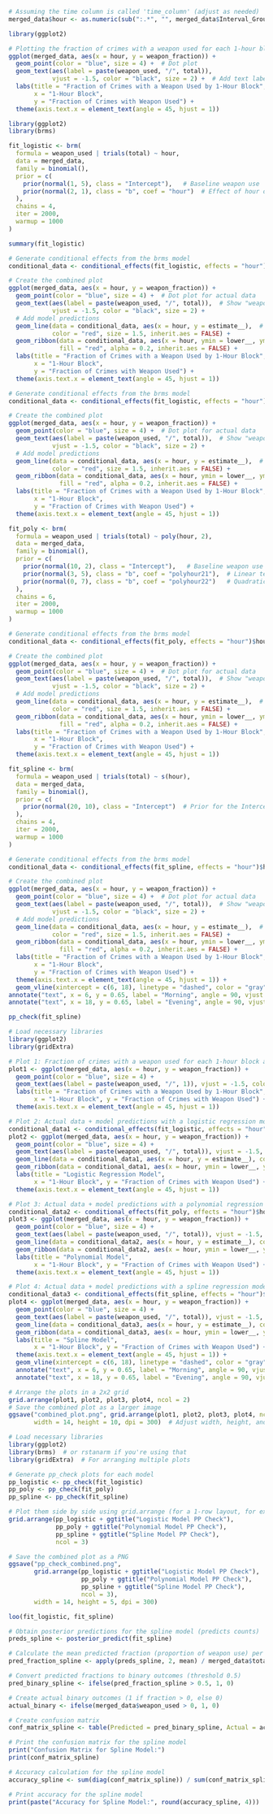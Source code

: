 ```r
# Assuming the time column is called 'time_column' (adjust as needed)
merged_data$hour <- as.numeric(sub(":.*", "", merged_data$Interval_Group))
```

```r
library(ggplot2)

# Plotting the fraction of crimes with a weapon used for each 1-hour block as a dot plot
ggplot(merged_data, aes(x = hour, y = weapon_fraction)) +
  geom_point(color = "blue", size = 4) +  # Dot plot
  geom_text(aes(label = paste(weapon_used, "/", total)), 
            vjust = -1.5, color = "black", size = 2) +  # Add text labels showing "weapon_used / total_crimes"
  labs(title = "Fraction of Crimes with a Weapon Used by 1-Hour Block",
       x = "1-Hour Block",
       y = "Fraction of Crimes with Weapon Used") +
  theme(axis.text.x = element_text(angle = 45, hjust = 1))
```

```r
library(ggplot2)
library(brms)

fit_logistic <- brm(
  formula = weapon_used | trials(total) ~ hour,
  data = merged_data,
  family = binomial(),
  prior = c(
    prior(normal(1, 5), class = "Intercept"),   # Baseline weapon use
    prior(normal(2, 1), class = "b", coef = "hour")  # Effect of hour on weapon use
  ),
  chains = 4,
  iter = 2000,
  warmup = 1000
)
```

```r
summary(fit_logistic)
```

```r
# Generate conditional effects from the brms model
conditional_data <- conditional_effects(fit_logistic, effects = "hour")$hour

# Create the combined plot
ggplot(merged_data, aes(x = hour, y = weapon_fraction)) +
  geom_point(color = "blue", size = 4) +  # Dot plot for actual data
  geom_text(aes(label = paste(weapon_used, "/", total)),  # Show "weapon_used / total"
            vjust = -1.5, color = "black", size = 2) +
  # Add model predictions
  geom_line(data = conditional_data, aes(x = hour, y = estimate__),  # Model prediction line
            color = "red", size = 1.5, inherit.aes = FALSE) +
  geom_ribbon(data = conditional_data, aes(x = hour, ymin = lower__, ymax = upper__),  # Confidence interval
              fill = "red", alpha = 0.2, inherit.aes = FALSE) +
  labs(title = "Fraction of Crimes with a Weapon Used by 1-Hour Block",
       x = "1-Hour Block",
       y = "Fraction of Crimes with Weapon Used") +
  theme(axis.text.x = element_text(angle = 45, hjust = 1))
```

```r
# Generate conditional effects from the brms model
conditional_data <- conditional_effects(fit_logistic, effects = "hour")$hour

# Create the combined plot
ggplot(merged_data, aes(x = hour, y = weapon_fraction)) +
  geom_point(color = "blue", size = 4) +  # Dot plot for actual data
  geom_text(aes(label = paste(weapon_used, "/", total)),  # Show "weapon_used / total"
            vjust = -1.5, color = "black", size = 2) +
  # Add model predictions
  geom_line(data = conditional_data, aes(x = hour, y = estimate__),  # Model prediction line
            color = "red", size = 1.5, inherit.aes = FALSE) +
  geom_ribbon(data = conditional_data, aes(x = hour, ymin = lower__, ymax = upper__),  # Confidence interval
              fill = "red", alpha = 0.2, inherit.aes = FALSE) +
  labs(title = "Fraction of Crimes with a Weapon Used by 1-Hour Block",
       x = "1-Hour Block",
       y = "Fraction of Crimes with Weapon Used") +
  theme(axis.text.x = element_text(angle = 45, hjust = 1))
```

```r
fit_poly <- brm(
  formula = weapon_used | trials(total) ~ poly(hour, 2),
  data = merged_data,
  family = binomial(),
  prior = c(
    prior(normal(10, 2), class = "Intercept"),   # Baseline weapon use
    prior(normal(3, 5), class = "b", coef = "polyhour21"),  # Linear term (hour)
    prior(normal(0, 7), class = "b", coef = "polyhour22")   # Quadratic term (hour^2)
  ),
  chains = 6,
  iter = 2000,
  warmup = 1000
)
```

```r
# Generate conditional effects from the brms model
conditional_data <- conditional_effects(fit_poly, effects = "hour")$hour

# Create the combined plot
ggplot(merged_data, aes(x = hour, y = weapon_fraction)) +
  geom_point(color = "blue", size = 4) +  # Dot plot for actual data
  geom_text(aes(label = paste(weapon_used, "/", total)),  # Show "weapon_used / total"
            vjust = -1.5, color = "black", size = 2) +
  # Add model predictions
  geom_line(data = conditional_data, aes(x = hour, y = estimate__),  # Model prediction line
            color = "red", size = 1.5, inherit.aes = FALSE) +
  geom_ribbon(data = conditional_data, aes(x = hour, ymin = lower__, ymax = upper__),  # Confidence interval
              fill = "red", alpha = 0.2, inherit.aes = FALSE) +
  labs(title = "Fraction of Crimes with a Weapon Used by 1-Hour Block",
       x = "1-Hour Block",
       y = "Fraction of Crimes with Weapon Used") +
  theme(axis.text.x = element_text(angle = 45, hjust = 1))
```

```r
fit_spline <- brm(
  formula = weapon_used | trials(total) ~ s(hour),
  data = merged_data,
  family = binomial(),
  prior = c(
    prior(normal(20, 10), class = "Intercept")  # Prior for the Intercept
  ),
  chains = 4,
  iter = 2000,
  warmup = 1000
)
```

```r
# Generate conditional effects from the brms model
conditional_data <- conditional_effects(fit_spline, effects = "hour")$hour

# Create the combined plot
ggplot(merged_data, aes(x = hour, y = weapon_fraction)) +
  geom_point(color = "blue", size = 4) +  # Dot plot for actual data
  geom_text(aes(label = paste(weapon_used, "/", total)),  # Show "weapon_used / total"
            vjust = -1.5, color = "black", size = 2) +
  # Add model predictions
  geom_line(data = conditional_data, aes(x = hour, y = estimate__),  # Model prediction line
            color = "red", size = 1.5, inherit.aes = FALSE) +
  geom_ribbon(data = conditional_data, aes(x = hour, ymin = lower__, ymax = upper__),  # Confidence interval
              fill = "red", alpha = 0.2, inherit.aes = FALSE) +
  labs(title = "Fraction of Crimes with a Weapon Used by 1-Hour Block",
       x = "1-Hour Block",
       y = "Fraction of Crimes with Weapon Used") +
  theme(axis.text.x = element_text(angle = 45, hjust = 1)) +
  geom_vline(xintercept = c(6, 18), linetype = "dashed", color = "gray") +
annotate("text", x = 6, y = 0.65, label = "Morning", angle = 90, vjust = -1, hjust = 0.8) +
annotate("text", x = 18, y = 0.65, label = "Evening", angle = 90, vjust = -1, hjust = 0.8)
```

```r
pp_check(fit_spline)
```

```r
# Load necessary libraries
library(ggplot2)
library(gridExtra)

# Plot 1: Fraction of crimes with a weapon used for each 1-hour block as a dot plot
plot1 <- ggplot(merged_data, aes(x = hour, y = weapon_fraction)) +
  geom_point(color = "blue", size = 4) + 
  geom_text(aes(label = paste(weapon_used, "/", 1)), vjust = -1.5, color = "black", size = 2) +
  labs(title = "Fraction of Crimes with a Weapon Used by 1-Hour Block",
       x = "1-Hour Block", y = "Fraction of Crimes with Weapon Used") +
  theme(axis.text.x = element_text(angle = 45, hjust = 1))

# Plot 2: Actual data + model predictions with a logistic regression model
conditional_data1 <- conditional_effects(fit_logistic, effects = "hour")$hour
plot2 <- ggplot(merged_data, aes(x = hour, y = weapon_fraction)) +
  geom_point(color = "blue", size = 4) + 
  geom_text(aes(label = paste(weapon_used, "/", total)), vjust = -1.5, color = "black", size = 2) +
  geom_line(data = conditional_data1, aes(x = hour, y = estimate__), color = "red", size = 1.5, inherit.aes = FALSE) +
  geom_ribbon(data = conditional_data1, aes(x = hour, ymin = lower__, ymax = upper__), fill = "red", alpha = 0.2, inherit.aes = FALSE) +
  labs(title = "Logistic Regression Model",
       x = "1-Hour Block", y = "Fraction of Crimes with Weapon Used") +
  theme(axis.text.x = element_text(angle = 45, hjust = 1))

# Plot 3: Actual data + model predictions with a polynomial regression model
conditional_data2 <- conditional_effects(fit_poly, effects = "hour")$hour
plot3 <- ggplot(merged_data, aes(x = hour, y = weapon_fraction)) +
  geom_point(color = "blue", size = 4) + 
  geom_text(aes(label = paste(weapon_used, "/", total)), vjust = -1.5, color = "black", size = 2) +
  geom_line(data = conditional_data2, aes(x = hour, y = estimate__), color = "red", size = 1.5, inherit.aes = FALSE) +
  geom_ribbon(data = conditional_data2, aes(x = hour, ymin = lower__, ymax = upper__), fill = "red", alpha = 0.2, inherit.aes = FALSE) +
  labs(title = "Polynomial Model",
       x = "1-Hour Block", y = "Fraction of Crimes with Weapon Used") +
  theme(axis.text.x = element_text(angle = 45, hjust = 1))

# Plot 4: Actual data + model predictions with a spline regression model
conditional_data3 <- conditional_effects(fit_spline, effects = "hour")$hour
plot4 <- ggplot(merged_data, aes(x = hour, y = weapon_fraction)) +
  geom_point(color = "blue", size = 4) + 
  geom_text(aes(label = paste(weapon_used, "/", total)), vjust = -1.5, color = "black", size = 2) +
  geom_line(data = conditional_data3, aes(x = hour, y = estimate__), color = "red", size = 1.5, inherit.aes = FALSE) +
  geom_ribbon(data = conditional_data3, aes(x = hour, ymin = lower__, ymax = upper__), fill = "red", alpha = 0.2, inherit.aes = FALSE) +
  labs(title = "Spline Model",
       x = "1-Hour Block", y = "Fraction of Crimes with Weapon Used") +
  theme(axis.text.x = element_text(angle = 45, hjust = 1)) +
  geom_vline(xintercept = c(6, 18), linetype = "dashed", color = "gray") +
  annotate("text", x = 6, y = 0.65, label = "Morning", angle = 90, vjust = -1, hjust = 0.8) +
  annotate("text", x = 18, y = 0.65, label = "Evening", angle = 90, vjust = -1, hjust = 0.8)

# Arrange the plots in a 2x2 grid
grid.arrange(plot1, plot2, plot3, plot4, ncol = 2)
# Save the combined plot as a larger image
ggsave("combined_plot.png", grid.arrange(plot1, plot2, plot3, plot4, ncol = 2), 
       width = 14, height = 10, dpi = 300)  # Adjust width, height, and dpi as needed
```

```r
# Load necessary libraries
library(ggplot2)
library(brms)  # or rstanarm if you're using that
library(gridExtra)  # For arranging multiple plots

# Generate pp_check plots for each model
pp_logistic <- pp_check(fit_logistic)
pp_poly <- pp_check(fit_poly)
pp_spline <- pp_check(fit_spline)

# Plot them side by side using grid.arrange (for a 1-row layout, for example)
grid.arrange(pp_logistic + ggtitle("Logistic Model PP Check"), 
             pp_poly + ggtitle("Polynomial Model PP Check"), 
             pp_spline + ggtitle("Spline Model PP Check"), 
             ncol = 3)

# Save the combined plot as a PNG
ggsave("pp_check_combined.png", 
       grid.arrange(pp_logistic + ggtitle("Logistic Model PP Check"), 
                    pp_poly + ggtitle("Polynomial Model PP Check"), 
                    pp_spline + ggtitle("Spline Model PP Check"), 
                    ncol = 3), 
       width = 14, height = 5, dpi = 300)
```

```r
loo(fit_logistic, fit_spline)
```

```r
# Obtain posterior predictions for the spline model (predicts counts)
preds_spline <- posterior_predict(fit_spline)

# Calculate the mean predicted fraction (proportion of weapon use) per hour
pred_fraction_spline <- apply(preds_spline, 2, mean) / merged_data$total

# Convert predicted fractions to binary outcomes (threshold 0.5)
pred_binary_spline <- ifelse(pred_fraction_spline > 0.5, 1, 0)

# Create actual binary outcomes (1 if fraction > 0, else 0)
actual_binary <- ifelse(merged_data$weapon_used > 0, 1, 0)

# Create confusion matrix
conf_matrix_spline <- table(Predicted = pred_binary_spline, Actual = actual_binary)

# Print the confusion matrix for the spline model
print("Confusion Matrix for Spline Model:")
print(conf_matrix_spline)

# Accuracy calculation for the spline model
accuracy_spline <- sum(diag(conf_matrix_spline)) / sum(conf_matrix_spline)

# Print accuracy for the spline model
print(paste("Accuracy for Spline Model:", round(accuracy_spline, 4)))
```
